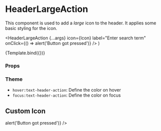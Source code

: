 
<Meta
  title="Components/Header/HeaderLargeAction"
  component={HeaderLargeAction}
/>

# HeaderLargeAction

This component is used to add a _large_ icon to the header. It applies some basic styling for the icon.

  <HeaderLargeAction
    {...args}
    icon={Icon}
    label="Enter search term"
    onClick={() => alert('Button got pressed')}
  />
)

<Canvas>
  <Story name="Default">{Template.bind({})}</Story>
</Canvas>

### Props

<ArgsTable story="Default" />

### Theme

- `hover:text-header-action`: Define the color on hover
- `focus:text-header-action`: Define the color on focus

## Custom Icon

<Canvas>
  <Story name="Custom Icon">
    <HeaderLargeAction
      icon={IconEdit}
      label="Edit"
      onClick={() => alert('Button got pressed')}
    />
  </Story>
</Canvas>

